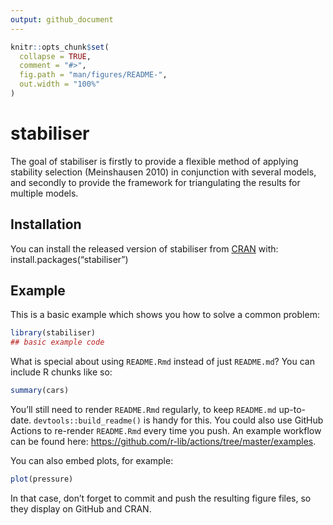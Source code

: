```yaml
---
output: github_document
---
```


```r
knitr::opts_chunk$set(
  collapse = TRUE,
  comment = "#>",
  fig.path = "man/figures/README-",
  out.width = "100%"
)
```

# stabiliser

The goal of stabiliser is firstly to provide a flexible method of applying stability selection (Meinshausen 2010) in conjunction with several models, and secondly to provide the framework for triangulating the results for multiple models. 

## Installation

You can install the released version of stabiliser from [CRAN](https://CRAN.R-project.org) with:
install.packages("stabiliser")

## Example

This is a basic example which shows you how to solve a common problem:

```r
library(stabiliser)
## basic example code
```

What is special about using `README.Rmd` instead of just `README.md`? You can include R chunks like so:

```r
summary(cars)
```

You'll still need to render `README.Rmd` regularly, to keep `README.md` up-to-date. `devtools::build_readme()` is handy for this. You could also use GitHub Actions to re-render `README.Rmd` every time you push. An example workflow can be found here: <https://github.com/r-lib/actions/tree/master/examples>.

You can also embed plots, for example:

```r
plot(pressure)
```

In that case, don't forget to commit and push the resulting figure files, so they display on GitHub and CRAN.

